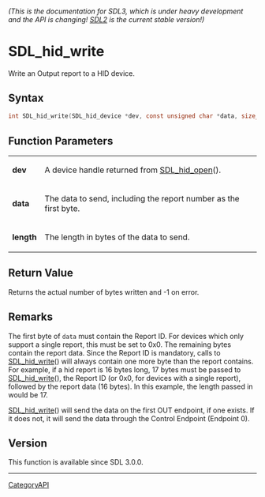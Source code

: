 ====== (This is the documentation for SDL3, which is under heavy development and the API is changing! [https://wiki.libsdl.org/SDL2/ SDL2] is the current stable version!) ======
= SDL_hid_write =

Write an Output report to a HID device.

== Syntax ==

<syntaxhighlight lang='c'>
int SDL_hid_write(SDL_hid_device *dev, const unsigned char *data, size_t length);
</syntaxhighlight>

== Function Parameters ==

{|
|'''dev'''
|A device handle returned from [[SDL_hid_open]]().
|-
|'''data'''
|The data to send, including the report number as the first byte.
|-
|'''length'''
|The length in bytes of the data to send.
|}

== Return Value ==

Returns the actual number of bytes written and -1 on error.

== Remarks ==

The first byte of <code>data</code> must contain the Report ID. For devices
which only support a single report, this must be set to 0x0. The remaining
bytes contain the report data. Since the Report ID is mandatory, calls to
[[SDL_hid_write]]() will always contain one more byte than the report
contains. For example, if a hid report is 16 bytes long, 17 bytes must be
passed to [[SDL_hid_write]](), the Report ID (or 0x0, for devices with a
single report), followed by the report data (16 bytes). In this example,
the length passed in would be 17.

[[SDL_hid_write]]() will send the data on the first OUT endpoint, if one
exists. If it does not, it will send the data through the Control Endpoint
(Endpoint 0).

== Version ==

This function is available since SDL 3.0.0.

----
[[CategoryAPI]]


